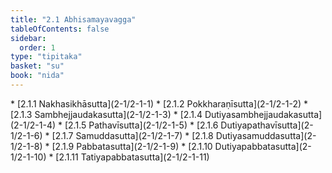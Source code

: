 ```yaml
---
title: "2.1 Abhisamayavagga"
tableOfContents: false
sidebar:
  order: 1
type: "tipitaka"
basket: "su"
book: "nida"
---
```



<DynamicBreadcrumb />



<TableOfContents book="nida" section="2.1">
* [2.1.1 Nakhasikhāsutta](2-1/2-1-1)
* [2.1.2 Pokkharaṇīsutta](2-1/2-1-2)
* [2.1.3 Sambhejjaudakasutta](2-1/2-1-3)
* [2.1.4 Dutiyasambhejjaudakasutta](2-1/2-1-4)
* [2.1.5 Pathavīsutta](2-1/2-1-5)
* [2.1.6 Dutiyapathavīsutta](2-1/2-1-6)
* [2.1.7 Samuddasutta](2-1/2-1-7)
* [2.1.8 Dutiyasamuddasutta](2-1/2-1-8)
* [2.1.9 Pabbatasutta](2-1/2-1-9)
* [2.1.10 Dutiyapabbatasutta](2-1/2-1-10)
* [2.1.11 Tatiyapabbatasutta](2-1/2-1-11)
</TableOfContents>